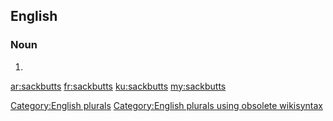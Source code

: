 ==English==

===Noun===
{{head|en}}

# {{plural of|sackbutt}}

[[Category:English plurals]][[Category:English plurals using obsolete wikisyntax]]

[[ar:sackbutts]]
[[fr:sackbutts]]
[[ku:sackbutts]]
[[my:sackbutts]]